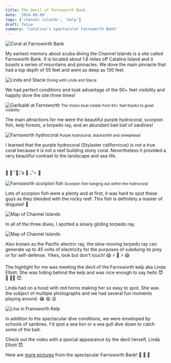 ```yaml
---
title: The Devil of Farnsworth Bank
date: '2024-09-09'
tags: ['channel islands', 'kelp']
draft: false
summary: "Catalina's spectacular Farnsworth Bank"
---
```


<Image
  src="/static/images/channel-islands/farnsworth-coral.jpg"
  width={800}
  height={840}
  alt="Coral at Farnsworth Bank"
/>

My earliest memory about scuba diving the Channel Islands is a site called Farnsworth Bank. It is located about 1.6 miles off Catalina Island and it boasts a series of mountains and pinnacles. We dove the main pinnacle that had a top depth of 55 feet and went as deep as 130 feet.

<Image
  src="/static/images/channel-islands/linda-stacie.jpg"
  width={800}
  height={840}
  alt="Linda and Stacie"
/>
<small>Diving with Linda and Stacie</small>

We had perfect conditions and took advantage of the 60+ feet visibility and happily dove the site three times!

<Image
  src="/static/images/channel-islands/farnsworth-garibalidi.jpg"
  width={800}
  height={840}
  alt="Garibaldi at Farnsworth"
/>
<small>The Vision boat visible from 60+ feet thanks to great visibility</small>

The main attractions for me were the beautiful purple hydrocoral, scorpion fish, kelp forests, a torpedo ray, and an abundant bait ball of sardines!

<Image
  src="/static/images/channel-islands/hydrocoral.jpg"
  width={800}
  height={840}
  alt="Farnsworth hydrocoral"
/>
<small>Purple hydrocoral, blacksmith and sheephead</small>

I learned that the purple hydrocoral (Stylaster californicus) is not a true coral because it is not a reef building stony coral. Nevertheless it provided a very beautiful contrast to the landscape and sea life.

<br />
🔆 🌿 𓍢ִ໋🌷͙֒₊˚ʚ 🌱 ₊˚✧ 🎏

<Image
  src="/static/images/channel-islands/farnsworth-scorpion-fish.jpg"
  width={800}
  height={840}
  alt="Farnsworth scorpion fish"
/>
<small>Scorpion fish hanging out within the hydrocoral</small>

Lots of scorpion fish were a plenty and at first, it was hard to spot these guys as they blended with the rocky reef. This fish is definitely a master of disguise! 🥸

<Image
  src="/static/images/channel-islands/farnsworth-torpedo-ray2.jpg"
  width={800}
  height={840}
  alt="Map of Channel Islands"
/>

In all of the three dives, I spotted a slowly gliding torpedo ray.

<Image
  src="/static/images/channel-islands/farnsworth-torpedo-ray.jpg"
  width={800}
  height={840}
  alt="Map of Channel Islands"
/>

Also known as the Pacific electric ray, the slow-moving torpedo ray can generate up to 45 volts of electricity for the purposes of subduing its prey or for self-defense. Yikes, look but don't touch! 😱 ⚡ 🔌 ⚡ 😱

The highlight for me was meeting the devil of the Farnsworth kelp aka Linda Elliott. She was hiding behind the kelp and was nice enough to say hello 😈 👋 🤘🏼 😈.

Linda had on a hood with red horns making her so easy to spot. She was the subject of multiple photographs and we had several fun moments playing around. 😂 😆 😜

<Image
  src="/static/images/channel-islands/farnsworth-linda.jpg"
  width={800}
  height={840}
  alt="Lina in Fransworth Kelp"
/>

In addition to the spectacular dive conditions, we were enveloped by schools of sardines. I'd spot a sea lion or a sea gull dive down to catch some of the bait.

Check out the video with a special appearance by the devil herself, Linda Elliott 😈.

<YouTube embedId="p4jZ3efwp1c?si=sKh1ZOoYUahAYhBY" />

Here are [more pictures](https://generosalitton.smugmug.com/Farnsworth-Banks/n-kJK6S9) from the spectacular Farnsworth Bank! 👋 👋 👋
